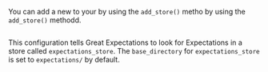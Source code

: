 
You can add a new <TechnicalTag tag="expectation_store" text="Expectation Store" /> to your <TechnicalTag tag="data_context" text="Data Context" /> by using the `add_store()` metho by using the `add_store()` methodd.

```python name="tests/integration/docusaurus/deployment_patterns/aws_cloud_storage_pandas.py existing_expectations_store"
```

This configuration tells Great Expectations to look for Expectations in a store called ``expectations_store``. The ``base_directory`` for ``expectations_store`` is set to ``expectations/`` by default.
